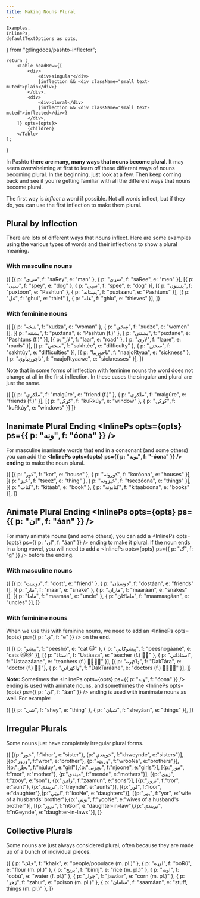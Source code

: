 ```yaml
---
title: Making Nouns Plural
---
```


    Examples,
    InlinePs,
    defaultTextOptions as opts,
} from "@lingdocs/pashto-inflector";

    return (
        <Table headRow={[
            <div>
                <div>singular</div>
                {inflection && <div className="small text-muted">plain</div>}
            </div>,
            <div>
                <div>plural</div>
                {inflection && <div className="small text-muted">inflected</div>}
            </div>,
        ]} opts={opts}>
            {children}
        </Table>
    );
}

In Pashto **there are many, many ways that nouns become plural**. It may seem overwhelming at first to learn *all* these different ways of nouns becoming plural. In the beginning, just look at a few. Then keep coming back and see if you're getting familiar with all the different ways that nouns become plural.

The first way is *inflect* a word if possible. Not all words inflect, but if they do, you can use the first inflection to make them plural.

## Plural by Inflection

There are lots of different ways that nouns inflect. Here are some examples using the various types of words and their inflections to show a plural meaning.

### With masculine nouns

<PluralTable inflection>{[
    [{ p: "سړی", f: "saRey", e: "man" }, { p: "سړي", f: "saRee", e: "men" }],
    [{ p: "سپی", f: "spey", e: "dog" }, { p: "سپي", f: "spee", e: "dog" }],
    [{ p: "پښتون", f: "puxtóon", e: "Pashtun" }, { p: "پښتانه", f: "puxtaanu", e: "Pashtuns" }],
    [{ p: "غل", f: "ghul", e: "thief" }, { p: "غله", f: "ghlu", e: "thieves" }],
]}</PluralTable>

### With feminine nouns

<PluralTable inflection>{[
    [{ p: "ښڅه", f: "xudza", e: "woman" }, { p: "ښځې", f: "xudze", e: "women" }],
    [{ p: "پښتنه", f: "puxtana", e: "Pashtun (f.)" }, { p: "پښتنې", f: "puxtane", e: "Pashtuns (f.)" }],
    [{ p: "لار", f: "laar", e: "road" }, { p: "لارې", f: "laare", e: "roads" }],
    [{ p: "سختي", f: "sakhtée", e: "difficulty" }, { p: "سختۍ", f: "sakhtúy", e: "difficulties" }],
    [{ p: "ناجوړتیا", f: "naajoRtyaa", e: "sickness" }, { p: "ناجوړتیاوې", f: "naajoRtyaawe", e: "sicknesses" }],
]}</PluralTable>

Note that in some forms of inflection with feminine nouns the word does not change at all in the first inflection. In these cases the singular and plural are just the same.

<PluralTable inflection>{[
    [{ p: "ملګرې", f: "malgúre", e: "friend (f.)" }, { p: "ملګرې", f: "malgúre", e: "friends (f.)" }],
    [{ p: "کړکۍ", f: "kuRkúy", e: "window" }, { p: "کړکۍ", f: "kuRkúy", e: "windows" }]
]}</PluralTable>

## Inanimate Plural Ending <InlinePs opts={opts} ps={{ p: "ونه", f: "óona" }} />

For masculine inanimate words that end in a consonant (and some others) you can add the **<InlinePs opts={opts} ps={{ p: "ـونه", f: "-óona" }} /> ending** to make the noun plural.

<PluralTable>{[
    [{ p: "کور", f: "kor", e: "house" }, { p: "کورونه", f: "koróona", e: "houses" }],
    [{ p: "څیز", f: "tseez", e: "thing" }, { p: "څیزونه", f: "tseezóona", e: "things" }],
    [{ p: "کتاب", f: "kitáab", e: "book" }, { p: "کتابونه", f: "kitaabóona", e: "books" }],
]}</PluralTable>

## Animate Plural Ending <InlinePs opts={opts} ps={{ p: "ان", f: "áan" }} />

For many animate nouns (and some others), you can add a <InlinePs opts={opts} ps={{ p: "ان", f: "áan" }} /> ending to make it plural. If the noun ends in a long vowel, you will need to add a <InlinePs opts={opts} ps={{ p: "ګ", f: "g" }} /> before the ending.

### With masculine nouns

<PluralTable>{[
    [{ p: "دوست", f: "dost", e: "friend" }, { p: "دوستان", f: "dostáan", e: "friends" }],
    [{ p: "مار", f: "maar", e: "snake" }, { p: "ماران", f: "maaráan", e: "snakes" }],
    [{ p: "ماما", f: "maamáa", e: "uncle" }, { p: "ماماګان", f: "maamaagáan", e: "uncles" }],
]}</PluralTable>

### With feminine nouns

When we use this with feminine nouns, we need to add an <InlinePs opts={opts} ps={{ p: "ې", f: "e" }} /> on the end.

<PluralTable>{[
    [{ p: "بيشو", f: "peeshó", e: "cat 🐱" }, { p: "پیشوګانې", f: "peeshogáane", e: "cats 🐱🐱" }],
    [{ p: "استاذ", f: "Ustáaza", e: "teacher (f.) 👩‍🏫" }, { p: "استاذانې", f: "Ustaazáane", e: "teachers (f.) 👩‍🏫👩‍🏫" }],
    [{ p: "ډاکټره", f: "DakTára", e: "doctor (f.) 👩‍⚕️"}, { p: "ډاکټرانې", f: "DakTaráane", e: "doctors (f.) 👩‍⚕️👩‍⚕️" }],
]}</PluralTable>

**Note:** Sometimes the <InlinePs opts={opts} ps={{ p: "ونه", f: "óona" }} /> ending is used with animate nouns, and somethimes the <InlinePs opts={opts} ps={{ p: "ان", f: "áan" }} /> ending is used with inanimate nouns as well. For example:

<PluralTable>{[
    [{ p: "شی", f: "shey", e: "thing" }, { p: "شیان", f: "sheyáan", e: "things" }],
]}</PluralTable>

## Irregular Plurals

Some nouns just have completely irregular plural forms.

<PluralTable>{[
    [{p:"خور", f:"khor", e:"sister"}, {p:"خویندې", f:"khweynde", e:"sisters"}],
    [{p:"ورور", f:"wror", e:"brother"}, {p:"وروڼه", f:"wróoNa", e:"brothers"}],
    [{p:"نجلۍ", f:"njuluy", e:"girl"},{p:"نچونې", f:"njoone", e:"girls"}],
    [{p:"مور", f:"mor", e:"mother"}, {p:"میندې", f:"mende", e:"mothers"}],
    [{p:"زوی", f:"zooy", e:"son"}, {p:"زامن", f:"zaamun", e:"sons"}],
    [{p:"ترور", f:"tror", e:"aunt"}, {p:"تریندې", f:"treynde", e:"aunts"}],
    [{p:"لور", f:"loor", e:"daughter"},{p:"لوڼې", f:"looNe", e:"daughters"}],
    [{p:"یور", f:"yor", e:"wife of a husbands' brother"},{p:"یوڼې", f:"yooNe", e:"wives of a husband's brother"}],
    [{p:"نږور", f:"nGor", e:"daughter-in-law"},{p:"نږیندې", f:"nGeynde", e:"daughter-in-laws"}], 
]}</PluralTable>

## Collective Plurals

Some nouns are just always considered plural, often because they are made up of a bunch of individual pieces.

<Examples opts={opts}>{[
    { p: "خلک", f: "khalk", e: "people/populace (m. pl.)" },
    { p: "اوړه", f: "ooRú", e: "flour (m. pl.)" },
    { p: "برنج", f: "birínj", e: "rice (m. pl.)" },
    { p: "اوبه", f: "oobú", e: "water (f. pl.)" },
    { p: "جوار", f: "jawáar", e: "corn (m. pl.)" },
    { p: "زهر", f: "zahur", e: "poison (m. pl.)" },
    { p: "سامان", f: "saamáan", e: "stuff, things (m. pl.)" },
]}</Examples>